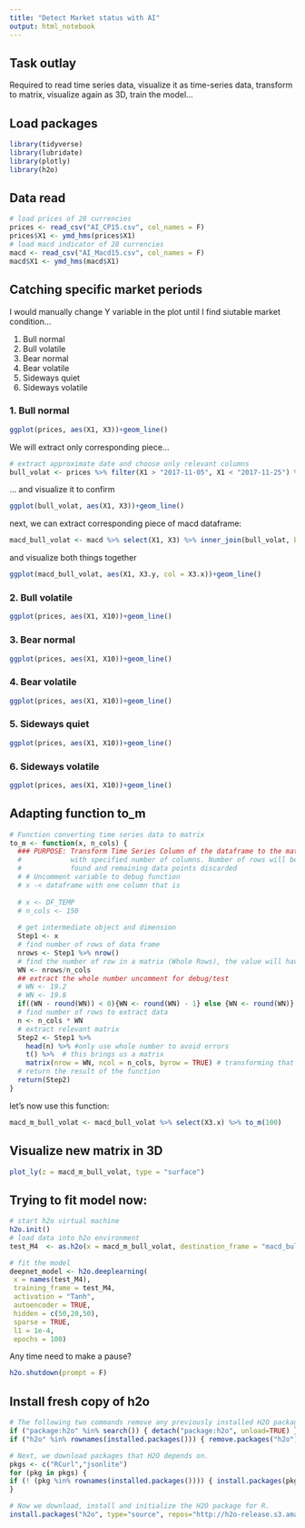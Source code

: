 ```yaml
---
title: "Detect Market status with AI"
output: html_notebook
---
```


## Task outlay

Required to read time series data, visualize it as time-series data, transform to matrix, visualize again as 3D, train the model...

## Load packages

```r
library(tidyverse)
library(lubridate)
library(plotly)
library(h2o)
```

## Data read

```r
# load prices of 28 currencies
prices <- read_csv("AI_CP15.csv", col_names = F)
prices$X1 <- ymd_hms(prices$X1)
# load macd indicator of 28 currencies
macd <- read_csv("AI_Macd15.csv", col_names = F)
macd$X1 <- ymd_hms(macd$X1)
```

## Catching specific market periods

I would manually change Y variable in the plot until I find siutable market condition...

1. Bull normal
2. Bull volatile
3. Bear normal
4. Bear volatile
5. Sideways quiet
6. Sideways volatile

### 1. Bull normal

```r
ggplot(prices, aes(X1, X3))+geom_line()
```

We will extract only corresponding piece...

```r
# extract approximate date and choose only relevant columns
bull_volat <- prices %>% filter(X1 > "2017-11-05", X1 < "2017-11-25") %>% select(X1, X3)
```

... and visualize it to confirm 

```r
ggplot(bull_volat, aes(X1, X3))+geom_line()
```

next, we can extract corresponding piece of macd dataframe:

```r
macd_bull_volat <- macd %>% select(X1, X3) %>% inner_join(bull_volat, by = c("X1" = "X1"))
```

and visualize both things together

```r
ggplot(macd_bull_volat, aes(X1, X3.y, col = X3.x))+geom_line()
```




### 2. Bull volatile

```r
ggplot(prices, aes(X1, X10))+geom_line()
```

### 3. Bear normal

```r
ggplot(prices, aes(X1, X10))+geom_line()
```

### 4. Bear volatile

```r
ggplot(prices, aes(X1, X10))+geom_line()
```

### 5. Sideways quiet


```r
ggplot(prices, aes(X1, X10))+geom_line()
```

### 6. Sideways volatile

```r
ggplot(prices, aes(X1, X10))+geom_line()
```



## Adapting function to_m

```r


# Function converting time series data to matrix
to_m <- function(x, n_cols) {
  ### PURPOSE: Transform Time Series Column of the dataframe to the matrix
  #            with specified number of columns. Number of rows will be automatically
  #            found and remaining data points discarded
  # # Uncomment variable to debug function
  # x -< dataframe with one column that is 
  
  # x <- DF_TEMP
  # n_cols <- 150
  
  # get intermediate object and dimension
  Step1 <- x
  # find number of rows of data frame
  nrows <- Step1 %>% nrow()
  # find the number of row in a matrix (Whole Rows), the value will have decimals...
  WN <- nrows/n_cols
  ## extract the whole number uncomment for debug/test
  # WN <- 19.2
  # WN <- 19.8
  if((WN - round(WN)) < 0){WN <- round(WN) - 1} else {WN <- round(WN)}
  # find number of rows to extract data
  n <- n_cols * WN
  # extract relevant matrix
  Step2 <- Step1 %>% 
    head(n) %>% #only use whole number to avoid errors
    t() %>%  # this brings us a matrix
    matrix(nrow = WN, ncol = n_cols, byrow = TRUE) # transforming that into matrix size 20x150
  # return the result of the function
  return(Step2)
}

```

let's now use this function:

```r
macd_m_bull_volat <- macd_bull_volat %>% select(X3.x) %>% to_m(100)
```

## Visualize new matrix in 3D

```r
plot_ly(z = macd_m_bull_volat, type = "surface")
```


## Trying to fit model now:

```r
# start h2o virtual machine
h2o.init()
# load data into h2o environment
test_M4  <- as.h2o(x = macd_m_bull_volat, destination_frame = "macd_bull_volat")
```

```r
# fit the model
deepnet_model <- h2o.deeplearning(
 x = names(test_M4), 
 training_frame = test_M4, 
 activation = "Tanh", 
 autoencoder = TRUE, 
 hidden = c(50,20,50), 
 sparse = TRUE,
 l1 = 1e-4, 
 epochs = 100)
```

Any time need to make a pause?

```r
h2o.shutdown(prompt = F)
```











## Install fresh copy of h2o

```r
# The following two commands remove any previously installed H2O packages for R.
if ("package:h2o" %in% search()) { detach("package:h2o", unload=TRUE) }
if ("h2o" %in% rownames(installed.packages())) { remove.packages("h2o") }

# Next, we download packages that H2O depends on.
pkgs <- c("RCurl","jsonlite")
for (pkg in pkgs) {
if (! (pkg %in% rownames(installed.packages()))) { install.packages(pkg) }
}

# Now we download, install and initialize the H2O package for R.
install.packages("h2o", type="source", repos="http://h2o-release.s3.amazonaws.com/h2o/rel-wheeler/2/R")
```

